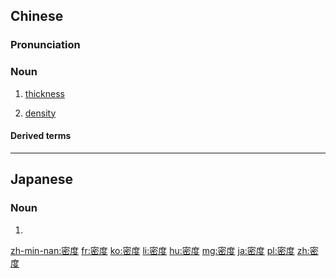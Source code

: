 ==Chinese==
{{zh-forms}}

===Pronunciation===
{{zh-pron
|m=mìdù,tl=y
|c=mat6 dou6
|mn=bi̍t-tō͘
|ma=Zh-mìdù.ogg
|cat=n
}}

===Noun===
{{zh-noun}}

# [[thickness]]
# {{lb|zh|physics}} [[density]]

====Derived terms====
{{zh-der|骨質密度|骨密度}}

----

==Japanese==
{{ja-kanjitab|みつ|ど|yomi=on}}

===Noun===
{{ja-noun|みつど}}

# {{l|en|density|id=physics: amount of matter contained by a given volume}}

[[zh-min-nan:密度]]
[[fr:密度]]
[[ko:密度]]
[[li:密度]]
[[hu:密度]]
[[mg:密度]]
[[ja:密度]]
[[pl:密度]]
[[zh:密度]]